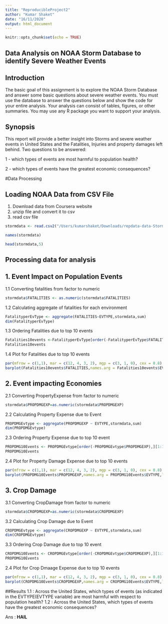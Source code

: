 ```yaml
---
title: "ReproducibleProject2"
author: "Kumar Shaket"
date: "16/11/2020"
output: html_document
---
```


```r
knitr::opts_chunk$set(echo = TRUE)
```

## Data Analysis on NOAA Storm Database to identify Severe Weather Events

## Introduction

The basic goal of this assignment is to explore the NOAA Storm Database and answer some basic questions about severe weather events. You must use the database to answer the questions below and show the code for your entire analysis. Your analysis can consist of tables, figures, or other summaries. You may use any R package you want to support your analysis.

## Synopsis
This report will provide a better insight into Storms and severe weather events in United States and the Fatalities, Injuries and property damages left behind. Two questions to be answered:

1 - which types of events are most harmful to population health?

2 - which types of events have the greatest economic consequences?

#Data Processing 

## Loading NOAA Data from CSV File
 1. Download data from Coursera website
 2. unzip file and convert it to csv
 3. read csv file 
 ```r
stormdata <- read.csv2("/Users/kumarshaket/Downloads/repdata-data-StormData.csv",sep = ",",header = TRUE)
```
```r
names(stormdata)
```

```r
head(stormdata,5)
```

## Processing data for analysis

## 1. Event Impact on Population Events

1.1 Converting fatalities from factor to numeric
```r
stormdata$FATALITIES <- as.numeric(stormdata$FATALITIES)
```

1.2 Calculating aggregate of fatalities for each environment
```r
FatalityperEvType <- aggregate(FATALITIES~EVTYPE,stormdata,sum)
dim(FatalityperEvType)
```

1.3 Ordering Fatalities due to top 10  events
```r
Fatalities10events <-FatalityperEvType[order(-FatalityperEvType$FATALITIES),][1:10,]
Fatalities10events
```

1.4 Plot for Fatalities due to top 10 events
```r
par(mfrow = c(1,1), mar = c(12, 4, 3, 2), mgp = c(3, 1, 0), cex = 0.8)
barplot(Fatalities10events$FATALITIES,names.arg = Fatalities10events$EVTYPE,las=3,col=c("#E69F00", "#56B4E9", "#009E73"),ylab = "Number of Fatalities", main = "10 Fatalities Highest Events")
```

## 2. Event impacting Economies

2.1 Converting PropertyExpense from factor to numeric

```r
stormdata$PROPDMGEXP=as.numeric(stormdata$PROPDMGEXP)
```

2.2 Calculating Property Expense due to Event

```r
PROPDMGEvtype <- aggregate(PROPDMGEXP ~ EVTYPE,stormdata,sum)
dim(PROPDMGEvtype)
```

2.3 Ordering Property Expense due to top 10 event

```r
PROPDMG10Events <- PROPDMGEvtype[order(-PROPDMGEvtype$PROPDMGEXP),][1:10,]
PROPDMG10Events
```
2.4 Plot for Property Damage Expense due to top 10 events 

```r
par(mfrow = c(1,1), mar = c(12, 4, 3, 2), mgp = c(3, 1, 0), cex = 0.8)
barplot(PROPDMG10Events$PROPDMGEXP,names.arg = PROPDMG10Events$EVTYPE,las=3,col=c("#E69F00", "#56B4E9", "#009E73"),ylab = "Property Damage Expense", main = "10 Property Highest Expense due to Event")
```

## 3. Crop Damage
3.1 Converting CropDamage from factor to numeric
```r
stormdata$CROPDMGEXP=as.numeric(stormdata$CROPDMGEXP)
```

3.2 Calculating Crop Damage due to Event
```r
CROPDMGEvtype <- aggregate(CROPDMGEXP ~ EVTYPE,stormdata,sum)
dim(CROPDMGEvtype)
```

3.3 Ordering Crop Damage due to top 10 event

```r
CROPDMG10Events <- CROPDMGEvtype[order(-CROPDMGEvtype$CROPDMGEXP),][1:10,]
PROPDMG10Events
```
2.4 Plot for Crop Dmaage Expense due to top 10 events 

```r
par(mfrow = c(1,1), mar = c(12, 4, 3, 2), mgp = c(3, 1, 0), cex = 0.8)
barplot(CROPDMG10Events$CROPDMGEXP,names.arg = CROPDMG10Events$EVTYPE,las=3,col=c("#E69F00", "#56B4E9", "#009E73"),ylab = "Crop Damage Expense", main = "10 Highest Crop Damage due to Event")
```

##Results
1.1 : Across the United States, which types of events (as indicated in the 
EVTYPE(EVTYPE variable) are most harmful with respect to population health?
1.2 : Across the United States, which types of events have the greatest economic consequences?

Ans : **HAIL**